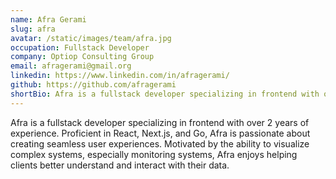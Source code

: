 ```yaml
---
name: Afra Gerami
slug: afra
avatar: /static/images/team/afra.jpg
occupation: Fullstack Developer
company: Optiop Consulting Group
email: afragerami@gmail.org
linkedin: https://www.linkedin.com/in/afragerami/
github: https://github.com/afragerami
shortBio: Afra is a fullstack developer specializing in frontend with over 2 years of experience. Proficient in React, Next.js, and Go, Afra is passionate about creating seamless user experiences. Motivated by the ability to visualize complex systems, especially monitoring systems, Afra enjoys helping clients better understand and interact with their data.
---
```


Afra is a fullstack developer specializing in frontend with over 2 years of experience. Proficient in React, Next.js, and Go, Afra is passionate about creating seamless user experiences. Motivated by the ability to visualize complex systems, especially monitoring systems, Afra enjoys helping clients better understand and interact with their data.
